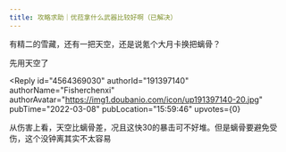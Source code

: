 ```yaml
---
title: 攻略求助｜优菈拿什么武器比较好啊（已解决）
---
```



<Forum groupName="原神" groupUrl="https://www.douban.com/group/genshin/" archivedAt="2025-05-16T16:43:14.646Z">
  <Post
    id="261829907"
    title="攻略求助｜优菈拿什么武器比较好啊（已解决）"
    url="https://www.douban.com/group/topic/261829907/?_spm_id=MjI0NjAxMDQ0"
    pubTime="2022-03-08"
    highlightUserId="191397140"
  >
有精二的雪藏，还有一把天空，还是说氪个大月卡换把螭骨？

先用天空了

<Reply
  id="4564369030"
  authorId="191397140"
  authorName="Fisherchenxi"
  authorAvatar="https://img1.doubanio.com/icon/up191397140-20.jpg"
  pubTime="2022-03-08"
  pubLocation="15:59:46"
  upvotes={0}
>
从伤害上看，天空比螭骨差，况且这快30的暴击可不好堆。但是螭骨要避免受伤，这个没钟离其实不太容易
</Reply>
  </Post>
</Forum>
